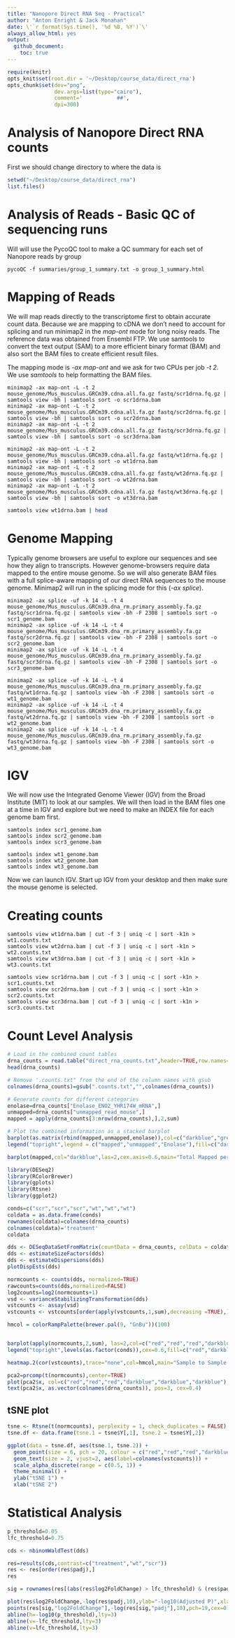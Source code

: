 ```yaml
---
title: "Nanopore Direct RNA Seq - Practical"
author: "Anton Enright & Jack Monahan"
date: \'`r format(Sys.time(), '%d %B, %Y')`\'
always_allow_html: yes
output:
  github_document:
    toc: true
---
```



```r
require(knitr)
opts_knit$set(root.dir = '~/Desktop/course_data/direct_rna')
opts_chunk$set(dev="png", 
               dev.args=list(type="cairo"),
               comment='           ##',
               dpi=300)
```

# Analysis of Nanopore Direct RNA counts


First we should change directory to where the data is

```r
setwd("~/Desktop/course_data/direct_rna")
list.files()
```
# Analysis of Reads - Basic QC of sequencing runs

Will will use the PycoQC tool to make a QC summary for each set of Nanopore reads by group
```{}
pycoQC -f summaries/group_1_summary.txt -o group_1_summary.html
```

# Mapping of Reads

We will map reads directly to the transcriptome first to obtain accurate count data. Because we are mapping to cDNA we don't need to account for splicing and run minimap2
in the *map-ont* mode for long noisy reads. The reference data was obtained from Ensembl FTP. We use samtools to convert the text output (SAM) to a more efficient 
binary format (BAM) and also sort the BAM files to create efficient result files.

The mapping mode is *-ax map-ont* and we ask for two CPUs per job *-t 2*. We use *samtools* to help formatting the BAM files.
```{}
minimap2 -ax map-ont -L -t 2 mouse_genome/Mus_musculus.GRCm39.cdna.all.fa.gz fastq/scr1drna.fq.gz | samtools view -bh | samtools sort -o scr1drna.bam
minimap2 -ax map-ont -L -t 2 mouse_genome/Mus_musculus.GRCm39.cdna.all.fa.gz fastq/scr2drna.fq.gz | samtools view -bh | samtools sort -o scr2drna.bam
minimap2 -ax map-ont -L -t 2 mouse_genome/Mus_musculus.GRCm39.cdna.all.fa.gz fastq/scr3drna.fq.gz | samtools view -bh | samtools sort -o scr3drna.bam

minimap2 -ax map-ont -L -t 2 mouse_genome/Mus_musculus.GRCm39.cdna.all.fa.gz fastq/wt1drna.fq.gz | samtools view -bh | samtools sort -o wt1drna.bam
minimap2 -ax map-ont -L -t 2 mouse_genome/Mus_musculus.GRCm39.cdna.all.fa.gz fastq/wt2drna.fq.gz | samtools view -bh | samtools sort -o wt2drna.bam
minimap2 -ax map-ont -L -t 2 mouse_genome/Mus_musculus.GRCm39.cdna.all.fa.gz fastq/wt3drna.fq.gz | samtools view -bh | samtools sort -o wt3drna.bam
```


```bash
samtools view wt1drna.bam | head
```

# Genome Mapping

Typically genome browsers are useful to explore our sequences and see how they align to transcripts. However genome-browsers require data mapped to the entire mouse genome.
So we will also generate BAM files with a full splice-aware mapping of our direct RNA sequences to the mouse genome. Minimap2 will run in the splicing mode for this (*-ax splice*).
```{}
minimap2 -ax splice -uf -k 14 -L -t 4 mouse_genome/Mus_musculus.GRCm39.dna_rm.primary_assembly.fa.gz fastq/scr1drna.fq.gz | samtools view -bh -F 2308 | samtools sort -o scr1_genome.bam
minimap2 -ax splice -uf -k 14 -L -t 4 mouse_genome/Mus_musculus.GRCm39.dna_rm.primary_assembly.fa.gz fastq/scr2drna.fq.gz | samtools view -bh -F 2308 | samtools sort -o scr2_genome.bam
minimap2 -ax splice -uf -k 14 -L -t 4 mouse_genome/Mus_musculus.GRCm39.dna_rm.primary_assembly.fa.gz fastq/scr3drna.fq.gz | samtools view -bh -F 2308 | samtools sort -o scr3_genome.bam

minimap2 -ax splice -uf -k 14 -L -t 4 mouse_genome/Mus_musculus.GRCm39.dna_rm.primary_assembly.fa.gz fastq/wt1drna.fq.gz | samtools view -bh -F 2308 | samtools sort -o wt1_genome.bam
minimap2 -ax splice -uf -k 14 -L -t 4 mouse_genome/Mus_musculus.GRCm39.dna_rm.primary_assembly.fa.gz fastq/wt2drna.fq.gz | samtools view -bh -F 2308 | samtools sort -o wt2_genome.bam
minimap2 -ax splice -uf -k 14 -L -t 4 mouse_genome/Mus_musculus.GRCm39.dna_rm.primary_assembly.fa.gz fastq/wt3drna.fq.gz | samtools view -bh -F 2308 | samtools sort -o wt3_genome.bam
```

# IGV

We will now use the Integrated Genome Viewer (IGV) from the Broad Institute (MIT) to look at our samples. 
We will then load in the BAM files one at a time  in IGV and explore but we need to make an INDEX file for each genome bam first.

```{}
samtools index scr1_genome.bam
samtools index scr2_genome.bam
samtools index scr3_genome.bam

samtools index wt1_genome.bam
samtools index wt2_genome.bam
samtools index wt3_genome.bam
```

Now we can launch IGV. Start up IGV from your desktop and then make sure the mouse genome is selected.

# Creating counts
```{}
samtools view wt1drna.bam | cut -f 3 | uniq -c | sort -k1n > wt1.counts.txt
samtools view wt2drna.bam | cut -f 3 | uniq -c | sort -k1n > wt2.counts.txt
samtools view wt3drna.bam | cut -f 3 | uniq -c | sort -k1n > wt3.counts.txt

samtools view scr1drna.bam | cut -f 3 | uniq -c | sort -k1n > scr1.counts.txt
samtools view scr2drna.bam | cut -f 3 | uniq -c | sort -k1n > scr2.counts.txt
samtools view scr3drna.bam | cut -f 3 | uniq -c | sort -k1n > scr3.counts.txt
```


# Count Level Analysis

```r

# Load in the combined count tables
drna_counts = read.table("direct_rna_counts.txt",header=TRUE,row.names=1)
head(drna_counts)

# Remove '.counts.txt" from the end of the column names with gsub
colnames(drna_counts)=gsub(".counts.txt","",colnames(drna_counts))

# Generate counts for different categories
enolase=drna_counts["Enolase_ENO2_YHR174W_mRNA",]
unmapped=drna_counts["unmapped_read_mouse",]
mapped = apply(drna_counts[3:nrow(drna_counts),],2,sum)

# Plot the combined information as a stacked barplot
barplot(as.matrix(rbind(mapped,unmapped,enolase)),col=c("darkblue","grey","red"),las=2,cex.axis=0.6,main="Mapping Status")
legend("topright",legend = c("mapped","unmapped","Enolase"),fill=c("darkblue","grey","red"),cex=0.6)

barplot(mapped,col="darkblue",las=2,cex.axis=0.6,main="Total Mapped per Group")
```


```r

library(DESeq2)
library(RColorBrewer)
library(gplots)
library(Rtsne)
library(ggplot2)

conds=c("scr","scr","scr","wt","wt","wt")
coldata = as.data.frame(conds)
rownames(coldata)=colnames(drna_counts)
colnames(coldata)='treatment'
coldata

dds <- DESeqDataSetFromMatrix(countData = drna_counts, colData = coldata, design = ~ treatment)
dds <- estimateSizeFactors(dds)
dds <- estimateDispersions(dds)
plotDispEsts(dds)
```

```r
normcounts <- counts(dds, normalized=TRUE)
rawcounts=counts(dds,normalized=FALSE)
log2counts=log2(normcounts+1)
vsd <- varianceStabilizingTransformation(dds)
vstcounts <- assay(vsd)
vstcounts <- vstcounts[order(apply(vstcounts,1,sum),decreasing =TRUE),]

hmcol = colorRampPalette(brewer.pal(9, "GnBu"))(100)


barplot(apply(normcounts,2,sum), las=2,col=c("red","red","red","darkblue","darkblue","darkblue"),main="Post-Normalised Counts",cex.names=0.4)
legend("topright",levels(as.factor(conds)),cex=0.6,fill=c("red","darkblue"))

heatmap.2(cor(vstcounts),trace="none",col=hmcol,main="Sample to Sample Correlation (VST)",cexRow=0.5,cexCol=0.5,RowSideColors=c("red","red","red","darkblue","darkblue","darkblue"),margins=c(9,7))

pca2=prcomp(t(normcounts),center=TRUE)
plot(pca2$x, col=c("red","red","red","darkblue","darkblue","darkblue"),  pch=19, cex=2, main="Sample to Sample PCA (VST)")
text(pca2$x, as.vector(colnames(drna_counts)), pos=3, cex=0.4)
```

## tSNE plot
```r
tsne <- Rtsne(t(normcounts), perplexity = 1, check_duplicates = FALSE)
tsne.df <- data.frame(tsne.1 = tsne$Y[,1], tsne.2 = tsne$Y[,2])

ggplot(data = tsne.df, aes(tsne.1, tsne.2)) + 
  geom_point(size = 6, pch = 20, colour = c("red","red","red","darkblue","darkblue","darkblue")) +
  geom_text(size = 2, vjust=2, aes(label=colnames(vstcounts))) +
  scale_alpha_discrete(range = c(0.5, 1)) +
  theme_minimal() +
  ylab("tSNE 1") +
  xlab("tSNE 2") 
```

# Statistical Analysis

```r

p_threshold=0.05
lfc_threshold=0.75

cds <- nbinomWaldTest(dds)

res=results(cds,contrast=c("treatment","wt","scr"))
res <- res[order(res$padj),]
res

sig = rownames(res[(abs(res$log2FoldChange) > lfc_threshold) & (res$padj < p_threshold) & !is.na(res$padj),])

plot(res$log2FoldChange,-log(res$padj,10),ylab="-log10(Adjusted P)",xlab="Log2 FoldChange",main=paste("Volcano Plot","WT v Scr"),pch=19,cex=0.4)      
points(res[sig,"log2FoldChange"],-log(res[sig,"padj"],10),pch=19,cex=0.4,col="red")
abline(h=-log10(p_threshold),lty=3)
abline(v=-lfc_threshold,lty=3)
abline(v=lfc_threshold,lty=3)   

```